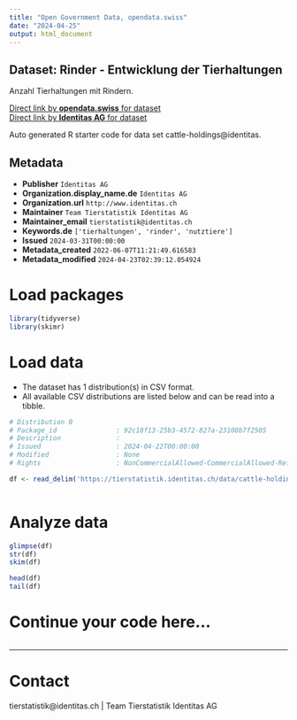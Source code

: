 ```yaml
---
title: "Open Government Data, opendata.swiss"
date: "2024-04-25"
output: html_document
---
```


## Dataset: Rinder - Entwicklung der Tierhaltungen

Anzahl Tierhaltungen mit Rindern. 

[Direct link by **opendata.swiss** for dataset](https://opendata.swiss/de/dataset/rinder-entwicklung-der-tierhaltungen)<br>
[Direct link by **Identitas AG** for dataset](https://tierstatistik.identitas.ch/)

Auto generated R starter code for data set cattle-holdings@identitas.

## Metadata

- **Publisher** `Identitas AG`
- **Organization.display_name.de** `Identitas AG`
- **Organization.url** `http://www.identitas.ch`
- **Maintainer** `Team Tierstatistik Identitas AG`
- **Maintainer_email** `tierstatistik@identitas.ch`
- **Keywords.de** `['tierhaltungen', 'rinder', 'nutztiere']`
- **Issued** `2024-03-31T00:00:00`
- **Metadata_created** `2022-06-07T11:21:49.616583`
- **Metadata_modified** `2024-04-23T02:39:12.054924`


# Load packages

```r

library(tidyverse)
library(skimr)

```

# Load data

-   The dataset has 1 distribution(s) in CSV format.
-   All available CSV distributions are listed below and can be read into a tibble.

```r

# Distribution 0
# Package_id               : 92c18f13-25b3-4572-827a-23108b7f2505
# Description              : 
# Issued                   : 2024-04-22T00:00:00
# Modified                 : None
# Rights                   : NonCommercialAllowed-CommercialAllowed-ReferenceRequired

df <- read_delim('https://tierstatistik.identitas.ch/data/cattle-holdings.csv')



```

# Analyze data

```r

glimpse(df)
str(df)
skim(df)

head(df)
tail(df)

```

# Continue your code here...

```r

```

------------------------------------------------------------------------

# Contact

tierstatistik@identitas.ch | Team Tierstatistik Identitas AG
